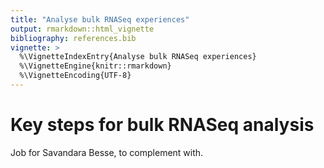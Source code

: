```yaml
---
title: "Analyse bulk RNASeq experiences"
output: rmarkdown::html_vignette
bibliography: references.bib
vignette: >
  %\VignetteIndexEntry{Analyse bulk RNASeq experiences}
  %\VignetteEngine{knitr::rmarkdown}
  %\VignetteEncoding{UTF-8}
---
```


# Key steps for bulk RNASeq analysis

Job for Savandara Besse, to complement with. 
